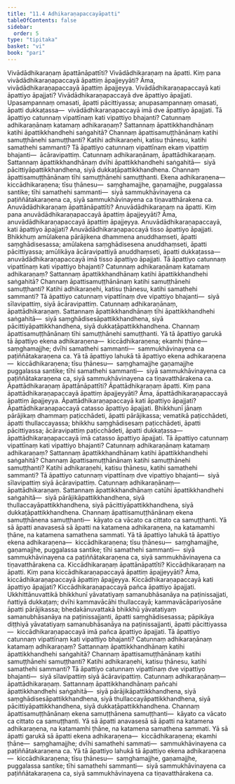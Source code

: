 ```yaml
---
title: "11.4 Adhikaraṇapaccayāpatti"
tableOfContents: false
sidebar:
  order: 5
type: "tipitaka"
basket: "vi"
book: "pari"
---
```



<DynamicBreadcrumb />

<Division number="344" book="pari">

<Paragraph number="1718" book="pari">
Vivādādhikaraṇaṃ āpattānāpattīti? Vivādādhikaraṇaṃ na āpatti. Kiṃ pana vivādādhikaraṇapaccayā āpattiṃ āpajjeyyāti? Āma, vivādādhikaraṇapaccayā āpattiṃ āpajjeyya. Vivādādhikaraṇapaccayā kati āpattiyo āpajjati? Vivādādhikaraṇapaccayā dve āpattiyo āpajjati. Upasampannaṃ omasati, āpatti pācittiyassa; anupasampannaṃ omasati, āpatti dukkaṭassa—  vivādādhikaraṇapaccayā imā dve āpattiyo āpajjati.
</Paragraph>

<Paragraph number="1719" book="pari">
Tā āpattiyo catunnaṃ vipattīnaṃ kati vipattiyo bhajanti? Catunnaṃ adhikaraṇānaṃ katamaṃ adhikaraṇaṃ? Sattannaṃ āpattikkhandhānaṃ katihi āpattikkhandhehi saṅgahitā? Channaṃ āpattisamuṭṭhānānaṃ katihi samuṭṭhānehi samuṭṭhanti? Katihi adhikaraṇehi, katisu ṭhānesu, katihi samathehi sammanti?
</Paragraph>

<Paragraph number="1720" book="pari">
Tā āpattiyo catunnaṃ vipattīnaṃ ekaṃ vipattiṃ bhajanti—  ācāravipattiṃ. Catunnaṃ adhikaraṇānaṃ, āpattādhikaraṇaṃ. Sattannaṃ āpattikkhandhānaṃ dvīhi āpattikkhandhehi saṅgahitā—  siyā pācittiyāpattikkhandhena, siyā dukkaṭāpattikkhandhena. Channaṃ āpattisamuṭṭhānānaṃ tīhi samuṭṭhānehi samuṭṭhanti. Ekena adhikaraṇena—  kiccādhikaraṇena; tīsu ṭhānesu—  saṃghamajjhe, gaṇamajjhe, puggalassa santike; tīhi samathehi sammanti—  siyā sammukhāvinayena ca paṭiññātakaraṇena ca, siyā sammukhāvinayena ca tiṇavatthārakena ca.
</Paragraph>

</Division>
<Division number="345" book="pari">

<Paragraph number="1721" book="pari">
Anuvādādhikaraṇaṃ āpattānāpattīti? Anuvādādhikaraṇaṃ na āpatti. Kiṃ pana anuvādādhikaraṇapaccayā āpattiṃ āpajjeyyāti? Āma, anuvādādhikaraṇapaccayā āpattiṃ āpajjeyya. Anuvādādhikaraṇapaccayā, kati āpattiyo āpajjati? Anuvādādhikaraṇapaccayā tisso āpattiyo āpajjati. Bhikkhuṃ amūlakena pārājikena dhammena anuddhaṃseti, āpatti saṃghādisesassa; amūlakena saṃghādisesena anuddhaṃseti, āpatti pācittiyassa; amūlikāya ācāravipattiyā anuddhaṃseti, āpatti dukkaṭassa—  anuvādādhikaraṇapaccayā imā tisso āpattiyo āpajjati.
</Paragraph>

<Paragraph number="1722" book="pari">
Tā āpattiyo catunnaṃ vipattīnaṃ kati vipattiyo bhajanti? Catunnaṃ adhikaraṇānaṃ katamaṃ adhikaraṇaṃ? Sattannaṃ āpattikkhandhānaṃ katihi āpattikkhandhehi saṅgahitā? Channaṃ āpattisamuṭṭhānānaṃ katihi samuṭṭhānehi samuṭṭhanti? Katihi adhikaraṇehi, katisu ṭhānesu, katihi samathehi sammanti?
</Paragraph>

<Paragraph number="1723" book="pari">
Tā āpattiyo catunnaṃ vipattīnaṃ dve vipattiyo bhajanti—  siyā sīlavipattiṃ, siyā ācāravipattiṃ. Catunnaṃ adhikaraṇānaṃ, āpattādhikaraṇaṃ. Sattannaṃ āpattikkhandhānaṃ tīhi āpattikkhandhehi saṅgahitā—  siyā saṃghādisesāpattikkhandhena, siyā pācittiyāpattikkhandhena, siyā dukkaṭāpattikkhandhena. Channaṃ āpattisamuṭṭhānānaṃ tīhi samuṭṭhānehi samuṭṭhanti. Yā tā āpattiyo garukā tā āpattiyo ekena adhikaraṇena—  kiccādhikaraṇena; ekamhi ṭhāne—  saṃghamajjhe; dvīhi samathehi sammanti—  sammukhāvinayena ca paṭiññātakaraṇena ca. Yā tā āpattiyo lahukā tā āpattiyo ekena adhikaraṇena—  kiccādhikaraṇena; tīsu ṭhānesu—  saṃghamajjhe gaṇamajjhe puggalassa santike; tīhi samathehi sammanti—  siyā sammukhāvinayena ca paṭiññātakaraṇena ca, siyā sammukhāvinayena ca tiṇavatthārakena ca.
</Paragraph>

</Division>
<Division number="346" book="pari">

<Paragraph number="1724" book="pari">
Āpattādhikaraṇaṃ āpattānāpattīti? Āpattādhikaraṇaṃ āpatti. Kiṃ pana āpattādhikaraṇapaccayā āpattiṃ āpajjeyyāti? Āma, āpattādhikaraṇapaccayā āpattiṃ āpajjeyya. Āpattādhikaraṇapaccayā kati āpattiyo āpajjati? Āpattādhikaraṇapaccayā catasso āpattiyo āpajjati. Bhikkhunī jānaṃ pārājikaṃ dhammaṃ paṭicchādeti, āpatti pārājikassa; vematikā paṭicchādeti, āpatti thullaccayassa; bhikkhu saṃghādisesaṃ paṭicchādeti, āpatti pācittiyassa; ācāravipattiṃ paṭicchādeti, āpatti dukkaṭassa—  āpattādhikaraṇapaccayā imā catasso āpattiyo āpajjati.
</Paragraph>

<Paragraph number="1725" book="pari">
Tā āpattiyo catunnaṃ vipattīnaṃ kati vipattiyo bhajanti? Catunnaṃ adhikaraṇānaṃ katamaṃ adhikaraṇaṃ? Sattannaṃ āpattikkhandhānaṃ katihi āpattikkhandhehi saṅgahitā? Channaṃ āpattisamuṭṭhānānaṃ katihi samuṭṭhānehi samuṭṭhanti? Katihi adhikaraṇehi, katisu ṭhānesu, katihi samathehi sammanti?
</Paragraph>

<Paragraph number="1726" book="pari">
Tā āpattiyo catunnaṃ vipattīnaṃ dve vipattiyo bhajanti—  siyā sīlavipattiṃ siyā ācāravipattiṃ. Catunnaṃ adhikaraṇānaṃ—  āpattādhikaraṇaṃ. Sattannaṃ āpattikkhandhānaṃ catūhi āpattikkhandhehi saṅgahitā—  siyā pārājikāpattikkhandhena, siyā thullaccayāpattikkhandhena, siyā pācittiyāpattikkhandhena, siyā dukkaṭāpattikkhandhena. Channaṃ āpattisamuṭṭhānānaṃ ekena samuṭṭhānena samuṭṭhanti—  kāyato ca vācato ca cittato ca samuṭṭhanti. Yā sā āpatti anavasesā sā āpatti na katamena adhikaraṇena, na katamamhi ṭhāne, na katamena samathena sammati. Yā tā āpattiyo lahukā tā āpattiyo ekena adhikaraṇena—  kiccādhikaraṇena; tīsu ṭhānesu—  saṃghamajjhe, gaṇamajjhe, puggalassa santike; tīhi samathehi sammanti—  siyā sammukhāvinayena ca paṭiññātakaraṇena ca, siyā sammukhāvinayena ca tiṇavatthārakena ca.
</Paragraph>

</Division>
<Division number="347" book="pari">

<Paragraph number="1727" book="pari">
Kiccādhikaraṇaṃ āpattānāpattīti? Kiccādhikaraṇaṃ na āpatti. Kiṃ pana kiccādhikaraṇapaccayā āpattiṃ āpajjeyyāti? Āma, kiccādhikaraṇapaccayā āpattiṃ āpajjeyya. Kiccādhikaraṇapaccayā kati āpattiyo āpajjati? Kiccādhikaraṇapaccayā pañca āpattiyo āpajjati. Ukkhittānuvattikā bhikkhunī yāvatatiyaṃ samanubhāsanāya na paṭinissajjati, ñattiyā dukkaṭaṃ; dvīhi kammavācāhi thullaccayā; kammavācāpariyosāne āpatti pārājikassa; bhedakānuvattakā bhikkhū yāvatatiyaṃ samanubhāsanāya na paṭinissajjanti, āpatti saṃghādisesassa; pāpikāya diṭṭhiyā yāvatatiyaṃ samanubhāsanāya na paṭinissajjanti, āpatti pācittiyassa—  kiccādhikaraṇapaccayā imā pañca āpattiyo āpajjati.
</Paragraph>

<Paragraph number="1728" book="pari">
Tā āpattiyo catunnaṃ vipattīnaṃ kati vipattiyo bhajanti? Catunnaṃ adhikaraṇānaṃ katamaṃ adhikaraṇaṃ? Sattannaṃ āpattikkhandhānaṃ katihi āpattikkhandhehi saṅgahitā? Channaṃ āpattisamuṭṭhānānaṃ katihi samuṭṭhānehi samuṭṭhanti? Katihi adhikaraṇehi, katisu ṭhānesu, katihi samathehi sammanti?
</Paragraph>

<Paragraph number="1729" book="pari">
Tā āpattiyo catunnaṃ vipattīnaṃ dve vipattiyo bhajanti—  siyā sīlavipattiṃ siyā ācāravipattiṃ. Catunnaṃ adhikaraṇānaṃ—  āpattādhikaraṇaṃ. Sattannaṃ āpattikkhandhānaṃ pañcahi āpattikkhandhehi saṅgahitā—  siyā pārājikāpattikkhandhena, siyā saṃghādisesāpattikkhandhena, siyā thullaccayāpattikkhandhena, siyā pācittiyāpattikkhandhena, siyā dukkaṭāpattikkhandhena. Channaṃ āpattisamuṭṭhānānaṃ ekena samuṭṭhānena samuṭṭhanti—  kāyato ca vācato ca cittato ca samuṭṭhanti. Yā sā āpatti anavasesā sā āpatti na katamena adhikaraṇena, na katamamhi ṭhāne, na katamena samathena sammati. Yā sā āpatti garukā sā āpatti ekena adhikaraṇena—  kiccādhikaraṇena; ekamhi ṭhāne—  saṃghamajjhe; dvīhi samathehi sammati—  sammukhāvinayena ca paṭiññātakaraṇena ca. Yā tā āpattiyo lahukā tā āpattiyo ekena adhikaraṇena—  kiccādhikaraṇena; tīsu ṭhānesu—  saṃghamajjhe, gaṇamajjhe, puggalassa santike; tīhi samathehi sammanti—  siyā sammukhāvinayena ca paṭiññātakaraṇena ca, siyā sammukhāvinayena ca tiṇavatthārakena ca.
</Paragraph>
</Division>